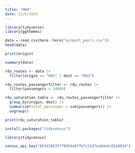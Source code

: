 ```yaml
---
title: "HW4"
date: 11/6/2024
---
```


```r
library(tidyverse)
library(ggthemes)

```

```r
data = read_csv(here::here("airport_pairs.csv"))
head(data)

```

```r
print(origin)
```

```r
summary(data)
```

```r
rdu_routes <- data |>
  filter(origin == "RDU" | dest == "RDU")
```

```r
rdu_routes_passengerfilter <- rdu_routes |>
  filter(passengers > 10000)
```

```r
rdu_saturation_table <- rdu_routes_passengerfilter |>
  group_by(origin, dest) |>
  summarize(total_passenger = sum(passengers)) |>
  ungroup()
```

```r
print(rdu_saturation_table)
```

```r
install.packages("tidycensus")

```

```r
library(tidycensus)
```

```r
census_api_key("863d1963fff9954a0f7bfc13d7ea0dedc02a8034")
```
